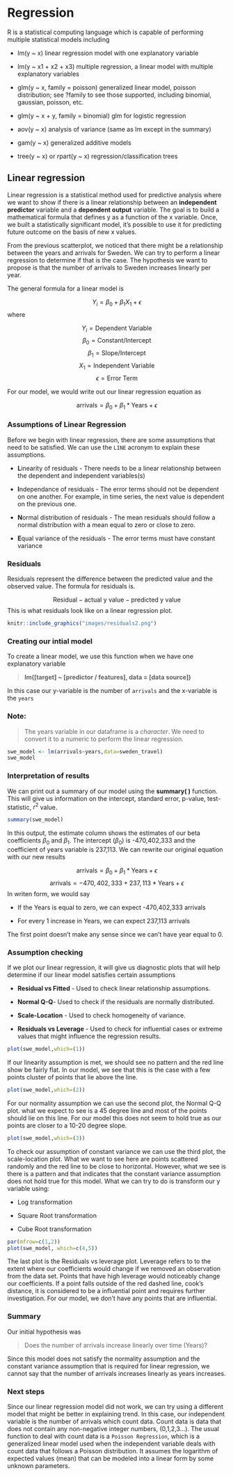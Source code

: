 # Regression

R is a statistical computing language which is capable of performing multiple statistical models including

* lm(y ~ x) linear regression model with one explanatory variable

* lm(y ~ x1 + x2 + x3) multiple regression, a linear model with multiple explanatory variables

* glm(y ~ x, family = poisson) generalized linear model, poisson distribution; see ?family to see those supported, including binomial, gaussian, poisson, etc.

* glm(y ~ x + y, family = binomial) glm for logistic regression

* aov(y ~ x) analysis of variance (same as lm except in the summary)

* gam(y ~ x) generalized additive models

* tree(y ~ x) or rpart(y ~ x) regression/classification trees

## Linear regression

Linear regression is a statistical method used for predictive analysis where we want to show if there is a linear relationship between an **independent predictor** variable and a **dependent output** variable. The goal is to build a mathematical formula that defines y as a function of the x variable. Once, we built a statistically significant model, it’s possible to use it for predicting future outcome on the basis of new x values.

From the previous scatterplot, we noticed that there might be a relationship between the years and arrivals for Sweden. We can try to perform a linear regression to determine if that is the case. The hypothesis we want to propose is that the number of arrivals to Sweden increases linearly per year. 

The general formula for a linear model is 

$$Y_{i} = \beta_{0} + \beta_{1}X_{1} + \epsilon $$
where 

$$Y_{i} = \text{Dependent Variable}$$
$$\beta_{0} = \text{Constant/Intercept}$$
$$\beta_{1} = \text{Slope/Intercept}$$
$$X_{1} = \text{Independent Variable}$$
$$\epsilon = \text{Error Term}$$

For our model, we would write out our linear regression equation as 

$$\text{arrivals} = \beta_{0} + \beta_{1}*\text{Years} + \epsilon$$

### Assumptions of Linear Regression

Before we begin with linear regression, there are some assumptions that need to be satisfied. We can use the `LINE` acronym to explain these assumptions.

* **L**inearity of residuals - There needs to be a linear relationship between the dependent and independent variables(s)

* **I**ndependance of residuals - The error terms should not be dependent on one another. For example, in time series, the next value is dependent on the previous one. 

* **N**ormal distribution of residuals - The mean residuals should follow a normal distribution with a mean equal to zero or close to zero. 

* **E**qual variance of the residuals - The error terms must have constant variance

### Residuals 

Residuals represent the difference between the predicted value and the observed value. The formula for residuals is. 

$$\text{Residual} - \text{actual y value} - \text{predicted y value}$$
This is what residuals look like on a linear regression plot. 

```r
knitr::include_graphics("images/residuals2.png")
```

### Creating our intial model 

To create a linear model, we use this function when we have one explanatory variable

> **lm([target] ~ [predictor / features], data = [data source])**

In this case our y-variable is the number of `arrivals` and the x-variable is the `years`

<h3> Note: </h3>

> The years variable in our dataframe is a *character*. We need to convert it to a numeric to perform the linear regression.

```r
swe_model <- lm(arrivals~years,data=sweden_travel)
swe_model
```

### Interpretation of results

We can print out a summary of our model using the **summary( )** function. This will give us information on the intercept, standard error, p-value, test-statistic, $r^2$ value.

```r
summary(swe_model)
```

In this output, the estimate column shows the estimates of our beta coefficients $\beta_0$ and $\beta_1$.
The intercept ($\beta_0$) is -470,402,333 and the coefficient of years variable is 237,113. We can rewrite our original equation with our new results 

$$\text{arrivals} = \beta_{0} + \beta_{1}*\text{Years} + \epsilon$$
$$\text{arrivals} = -470,402,333 + 237,113*\text{Years} + \epsilon$$
In writen form, we would say 

* If the Years is equal to zero, we can expect -470,402,333 arrivals 

* For every 1 increase in Years, we can expect 237,113 arrivals 

The first point doesn't make any sense since we can't have year equal to 0. 

### Assumption checking

If we plot our linear regression, it will give us diagnostic plots that will help determine if our linear model satisfies certain assumptions 

* **Residual vs Fitted** - Used to check linear relationship assumptions. 

* **Normal Q-Q**- Used to check if the residuals are normally distributed.

* **Scale-Location** - Used to check homogeneity of variance. 

* **Residuals vs Leverage** - Used to check for influential cases or extreme values that might influence the regression results.

```r
plot(swe_model,which=(1))
```

If our linearity assumption is met, we should see no pattern and the red line show be fairly flat. In our model, we see that this is the case with a few points cluster of points that lie above the line.

```r
plot(swe_model,which=(2))
```

For our normality assumption we can use the second plot, the Normal Q-Q plot. what we expect to see is a 45 degree line and most of the points should lie on this line. For our model this does not seem to hold true as our points are closer to a 10-20 degree slope. 

```r
plot(swe_model,which=(3))
```

To check our assumption of constant variance we can use the third plot, the scale-location plot. What we want to see here are points scattered randomly and the red line to be close to horizontal. However, what we see is there is a pattern and that indicates that the constant variance assumption does not hold true for this model. What we can try to do is transform our y variable using:

* Log transformation

* Square Root transformation

* Cube Root transformation


```r
par(mfrow=c(1,2))
plot(swe_model, which=c(4,5))
```

The last plot is the Residuals vs leverage plot. Leverage refers to to the extent where our coefficients would change if we removed an observation from the data set. Points that have high leverage would noticeably change our coefficients. If a point falls outside of the red dashed line, cook's distance, it is considered to be a influential point and requires further investigation. For our model, we don't have any points that are influential.

### Summary

Our initial hypothesis was 

> Does the number of arrivals increase linearly over time (Years)?

Since this model does not satisfy the normality assumption and the constant variance assumption that is required for linear regression, we cannot say that the number of arrivals increases linearly as years increases. 

### Next steps

Since our linear regression model did not work, we can try using a different model that might be better in explaining trend. In this case, our independent variable is the number of arrivals which count data. Count data is data that does not contain any non-negative integer numbers, (0,1,2,3...). The usual function to deal with count data is a `Poisson Regression`, which is a generalized linear model used when the independent variable deals with count data that follows a Poisson distribution. It assumes the logarithm of expected values (mean) that can be modeled into a linear form by some unknown parameters.



